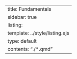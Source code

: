 ---
title: Fundamentals
sidebar: true
listing:
  template: ../style/listing.ejs
  type: default
  contents: "./*.qmd"
---